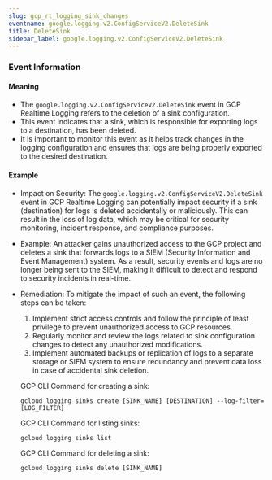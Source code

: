 ```yaml
--- 
slug: gcp_rt_logging_sink_changes
eventname: google.logging.v2.ConfigServiceV2.DeleteSink
title: DeleteSink
sidebar_label: google.logging.v2.ConfigServiceV2.DeleteSink
---
```

                       
### Event Information

#### Meaning

- The `google.logging.v2.ConfigServiceV2.DeleteSink` event in GCP Realtime Logging refers to the deletion of a sink configuration.
- This event indicates that a sink, which is responsible for exporting logs to a destination, has been deleted.
- It is important to monitor this event as it helps track changes in the logging configuration and ensures that logs are being properly exported to the desired destination.

#### Example

- Impact on Security: The `google.logging.v2.ConfigServiceV2.DeleteSink` event in GCP Realtime Logging can potentially impact security if a sink (destination) for logs is deleted accidentally or maliciously. This can result in the loss of log data, which may be critical for security monitoring, incident response, and compliance purposes.

- Example: An attacker gains unauthorized access to the GCP project and deletes a sink that forwards logs to a SIEM (Security Information and Event Management) system. As a result, security events and logs are no longer being sent to the SIEM, making it difficult to detect and respond to security incidents in real-time.

- Remediation: To mitigate the impact of such an event, the following steps can be taken:
  1. Implement strict access controls and follow the principle of least privilege to prevent unauthorized access to GCP resources.
  2. Regularly monitor and review the logs related to sink configuration changes to detect any unauthorized modifications.
  3. Implement automated backups or replication of logs to a separate storage or SIEM system to ensure redundancy and prevent data loss in case of accidental sink deletion.

  GCP CLI Command for creating a sink:
  ```
  gcloud logging sinks create [SINK_NAME] [DESTINATION] --log-filter=[LOG_FILTER]
  ```

  GCP CLI Command for listing sinks:
  ```
  gcloud logging sinks list
  ```

  GCP CLI Command for deleting a sink:
  ```
  gcloud logging sinks delete [SINK_NAME]
  ```


 